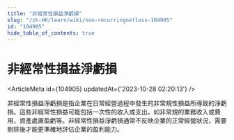 ```yaml
---
title: "非經常性損益淨虧損"
slug: "/zh-HK/learn/wiki/non-recurringnetloss-104905"
id: "104905"
hide_table_of_contents: true
---
```



# 非經常性損益淨虧損

<ArticleMeta id={104905} updatedAt={'2023-10-28 02:20:13'} />
<div className='border-solid border-b border-t-0 my-4 border-[var(--ifm-color-gray-300)]' />

非經常性損益淨虧損是指企業在日常經營過程中發生的非常規性損益所導致的淨虧損。這些非經常性損益可能包括一次性的收入或支出，如非常規的業務收入或費用，資產處置盈虧等。非經常性損益淨虧損通常不反映企業的正常經營狀況，需要剔除後才能更準確地評估企業的盈利能力。
